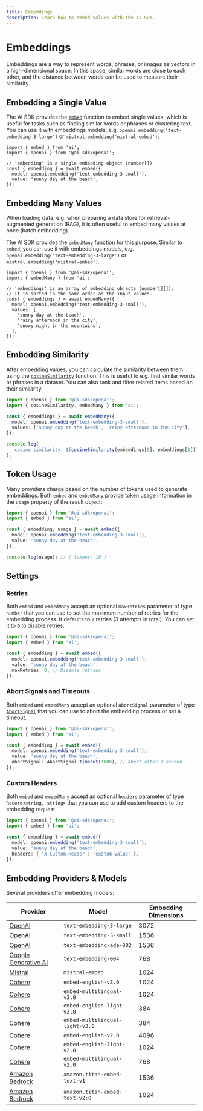 ```yaml
---
title: Embeddings
description: Learn how to embed values with the AI SDK.
---
```


# Embeddings

Embeddings are a way to represent words, phrases, or images as vectors in a high-dimensional space.
In this space, similar words are close to each other, and the distance between words can be used to measure their similarity.

## Embedding a Single Value

The AI SDK provides the [`embed`](/docs/reference/ai-sdk-core/embed) function to embed single values, which is useful for tasks such as finding similar words
or phrases or clustering text.
You can use it with embeddings models, e.g. `openai.embedding('text-embedding-3-large')` or `mistral.embedding('mistral-embed')`.

```tsx
import { embed } from 'ai';
import { openai } from '@ai-sdk/openai';

// 'embedding' is a single embedding object (number[])
const { embedding } = await embed({
  model: openai.embedding('text-embedding-3-small'),
  value: 'sunny day at the beach',
});
```

## Embedding Many Values

When loading data, e.g. when preparing a data store for retrieval-augmented generation (RAG),
it is often useful to embed many values at once (batch embedding).

The AI SDK provides the [`embedMany`](/docs/reference/ai-sdk-core/embed-many) function for this purpose.
Similar to `embed`, you can use it with embeddings models,
e.g. `openai.embedding('text-embedding-3-large')` or `mistral.embedding('mistral-embed')`.

```tsx
import { openai } from '@ai-sdk/openai';
import { embedMany } from 'ai';

// 'embeddings' is an array of embedding objects (number[][]).
// It is sorted in the same order as the input values.
const { embeddings } = await embedMany({
  model: openai.embedding('text-embedding-3-small'),
  values: [
    'sunny day at the beach',
    'rainy afternoon in the city',
    'snowy night in the mountains',
  ],
});
```

## Embedding Similarity

After embedding values, you can calculate the similarity between them using the [`cosineSimilarity`](/docs/reference/ai-sdk-core/cosine-similarity) function.
This is useful to e.g. find similar words or phrases in a dataset.
You can also rank and filter related items based on their similarity.

```ts highlight={"2,10"}
import { openai } from '@ai-sdk/openai';
import { cosineSimilarity, embedMany } from 'ai';

const { embeddings } = await embedMany({
  model: openai.embedding('text-embedding-3-small'),
  values: ['sunny day at the beach', 'rainy afternoon in the city'],
});

console.log(
  `cosine similarity: ${cosineSimilarity(embeddings[0], embeddings[1])}`,
);
```

## Token Usage

Many providers charge based on the number of tokens used to generate embeddings.
Both `embed` and `embedMany` provide token usage information in the `usage` property of the result object:

```ts highlight={"4,9"}
import { openai } from '@ai-sdk/openai';
import { embed } from 'ai';

const { embedding, usage } = await embed({
  model: openai.embedding('text-embedding-3-small'),
  value: 'sunny day at the beach',
});

console.log(usage); // { tokens: 10 }
```

## Settings

### Retries

Both `embed` and `embedMany` accept an optional `maxRetries` parameter of type `number`
that you can use to set the maximum number of retries for the embedding process.
It defaults to `2` retries (3 attempts in total). You can set it to `0` to disable retries.

```ts highlight={"7"}
import { openai } from '@ai-sdk/openai';
import { embed } from 'ai';

const { embedding } = await embed({
  model: openai.embedding('text-embedding-3-small'),
  value: 'sunny day at the beach',
  maxRetries: 0, // Disable retries
});
```

### Abort Signals and Timeouts

Both `embed` and `embedMany` accept an optional `abortSignal` parameter of
type [`AbortSignal`](https://developer.mozilla.org/en-US/docs/Web/API/AbortSignal)
that you can use to abort the embedding process or set a timeout.

```ts highlight={"7"}
import { openai } from '@ai-sdk/openai';
import { embed } from 'ai';

const { embedding } = await embed({
  model: openai.embedding('text-embedding-3-small'),
  value: 'sunny day at the beach',
  abortSignal: AbortSignal.timeout(1000), // Abort after 1 second
});
```

### Custom Headers

Both `embed` and `embedMany` accept an optional `headers` parameter of type `Record<string, string>`
that you can use to add custom headers to the embedding request.

```ts highlight={"7"}
import { openai } from '@ai-sdk/openai';
import { embed } from 'ai';

const { embedding } = await embed({
  model: openai.embedding('text-embedding-3-small'),
  value: 'sunny day at the beach',
  headers: { 'X-Custom-Header': 'custom-value' },
});
```

## Embedding Providers & Models

Several providers offer embedding models:

| Provider                                                                                  | Model                           | Embedding Dimensions |
| ----------------------------------------------------------------------------------------- | ------------------------------- | -------------------- |
| [OpenAI](/providers/ai-sdk-providers/openai#embedding-models)                             | `text-embedding-3-large`        | 3072                 |
| [OpenAI](/providers/ai-sdk-providers/openai#embedding-models)                             | `text-embedding-3-small`        | 1536                 |
| [OpenAI](/providers/ai-sdk-providers/openai#embedding-models)                             | `text-embedding-ada-002`        | 1536                 |
| [Google Generative AI](/providers/ai-sdk-providers/google-generative-ai#embedding-models) | `text-embedding-004`            | 768                  |
| [Mistral](/providers/ai-sdk-providers/mistral#embedding-models)                           | `mistral-embed`                 | 1024                 |
| [Cohere](/providers/ai-sdk-providers/cohere#embedding-models)                             | `embed-english-v3.0`            | 1024                 |
| [Cohere](/providers/ai-sdk-providers/cohere#embedding-models)                             | `embed-multilingual-v3.0`       | 1024                 |
| [Cohere](/providers/ai-sdk-providers/cohere#embedding-models)                             | `embed-english-light-v3.0`      | 384                  |
| [Cohere](/providers/ai-sdk-providers/cohere#embedding-models)                             | `embed-multilingual-light-v3.0` | 384                  |
| [Cohere](/providers/ai-sdk-providers/cohere#embedding-models)                             | `embed-english-v2.0`            | 4096                 |
| [Cohere](/providers/ai-sdk-providers/cohere#embedding-models)                             | `embed-english-light-v2.0`      | 1024                 |
| [Cohere](/providers/ai-sdk-providers/cohere#embedding-models)                             | `embed-multilingual-v2.0`       | 768                  |
| [Amazon Bedrock](/providers/ai-sdk-providers/amazon-bedrock#embedding-models)             | `amazon.titan-embed-text-v1`    | 1536                 |
| [Amazon Bedrock](/providers/ai-sdk-providers/amazon-bedrock#embedding-models)             | `amazon.titan-embed-text-v2:0`  | 1024                 |

